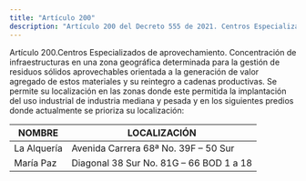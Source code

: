 ```yaml
---
title: "Artículo 200"
description: "Artículo 200 del Decreto 555 de 2021. Centros Especializados de aprovechamiento."
---
```


Artículo 200.Centros Especializados de aprovechamiento. Concentración de infraestructuras en una zona geográfica determinada para la gestión de residuos sólidos aprovechables orientada a la generación de valor agregado de estos materiales y su reintegro a cadenas productivas. Se permite su localización en las zonas donde este permitida la implantación del uso industrial de industria mediana y pesada y en los siguientes predios donde actualmente se prioriza su localización:
 

| NOMBRE | LOCALIZACIÓN |
| --- | --- |
| La Alquería | Avenida Carrera 68ª No. 39F – 50 Sur |
| María Paz | Diagonal 38 Sur No. 81G – 66 BOD 1 a 18 |